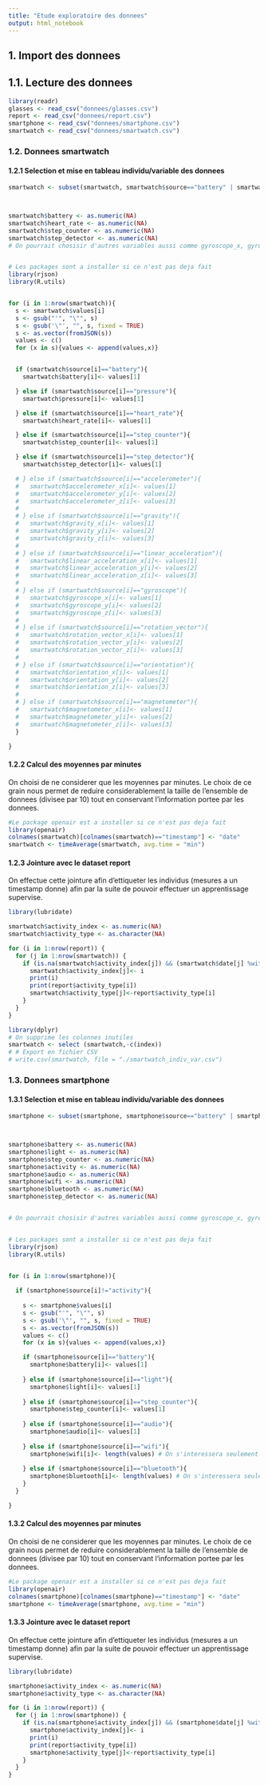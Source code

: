 ```yaml
---
title: "Etude exploratoire des donnees"
output: html_notebook
---
```


<!-- This is an [R Markdown](http://rmarkdown.rstudio.com) Notebook. When you execute code within the notebook, the results appear beneath the code.  -->

<!-- Try executing this chunk by clicking the *Run* button within the chunk or by placing your cursor inside it and pressing *Ctrl+Shift+Enter*.  -->

## 1. Import des donnees
## 1.1. Lecture des donnees
```r
library(readr)
glasses <- read_csv("donnees/glasses.csv")
report <- read_csv("donnees/report.csv")
smartphone <- read_csv("donnees/smartphone.csv")
smartwatch <- read_csv("donnees/smartwatch.csv")
```


### 1.2. Donnees smartwatch
#### 1.2.1 Selection et mise en tableau individu/variable des donnees
```r
smartwatch <- subset(smartwatch, smartwatch$source=="battery" | smartwatch$source=="heart_rate" |smartwatch$source=="step_counter" |smartwatch$source=="step_detector")



smartwatch$battery <- as.numeric(NA)
smartwatch$heart_rate <- as.numeric(NA)
smartwatch$step_counter <- as.numeric(NA)
smartwatch$step_detector <- as.numeric(NA)
# On pourrait chosisir d'autres variables aussi comme gyroscope_x, gyroscope_y gyroscope_z... mais pour l'instant on se limite on donnees presentees dans la publication.


# Les packages sont a installer si ce n'est pas deja fait
library(rjson)
library(R.utils)


for (i in 1:nrow(smartwatch)){
  s <- smartwatch$values[i]
  s <- gsub("'", "\"", s)
  s <- gsub('\"', "", s, fixed = TRUE)
  s <- as.vector(fromJSON(s))
  values <- c()
  for (x in s){values <- append(values,x)}


  if (smartwatch$source[i]=="battery"){
    smartwatch$battery[i]<- values[1]

  } else if (smartwatch$source[i]=="pressure"){
    smartwatch$pressure[i]<- values[1]

  } else if (smartwatch$source[i]=="heart_rate"){
    smartwatch$heart_rate[i]<- values[1]

  } else if (smartwatch$source[i]=="step_counter"){
    smartwatch$step_counter[i]<- values[1]

  } else if (smartwatch$source[i]=="step_detector"){
    smartwatch$step_detector[i]<- values[1]

  # } else if (smartwatch$source[i]=="accelerometer"){
  #   smartwatch$accelerometer_x[i]<- values[1]
  #   smartwatch$accelerometer_y[i]<- values[2]
  #   smartwatch$accelerometer_z[i]<- values[3]
  # 
  # } else if (smartwatch$source[i]=="gravity"){
  #   smartwatch$gravity_x[i]<- values[1]
  #   smartwatch$gravity_y[i]<- values[2]
  #   smartwatch$gravity_z[i]<- values[3]
  # 
  # } else if (smartwatch$source[i]=="linear_acceleration"){
  #   smartwatch$linear_acceleration_x[i]<- values[1]
  #   smartwatch$linear_acceleration_y[i]<- values[2]
  #   smartwatch$linear_acceleration_z[i]<- values[3]
  # 
  # } else if (smartwatch$source[i]=="gyroscope"){
  #   smartwatch$gyroscope_x[i]<- values[1]
  #   smartwatch$gyroscope_y[i]<- values[2]
  #   smartwatch$gyroscope_z[i]<- values[3]
  # 
  # } else if (smartwatch$source[i]=="rotation_vector"){
  #   smartwatch$rotation_vector_x[i]<- values[1]
  #   smartwatch$rotation_vector_y[i]<- values[2]
  #   smartwatch$rotation_vector_z[i]<- values[3]
  # 
  # } else if (smartwatch$source[i]=="orientation"){
  #   smartwatch$orientation_x[i]<- values[1]
  #   smartwatch$orientation_y[i]<- values[2]
  #   smartwatch$orientation_z[i]<- values[3]
  # 
  # } else if (smartwatch$source[i]=="magnetometer"){
  #   smartwatch$magnetometer_x[i]<- values[1]
  #   smartwatch$magnetometer_y[i]<- values[2]
  #   smartwatch$magnetometer_z[i]<- values[3]
  }

}

```


#### 1.2.2 Calcul des moyennes par minutes

On choisi de ne considerer que les moyennes par minutes. Le choix de ce grain nous permet de reduire considerablement la taille de l'ensemble de donnees (divisee par 10) tout en conservant l'information portee par les donnees.

```r
#Le package openair est a installer si ce n'est pas deja fait
library(openair)
colnames(smartwatch)[colnames(smartwatch)=="timestamp"] <- "date"
smartwatch <- timeAverage(smartwatch, avg.time = "min")


```


#### 1.2.3 Jointure avec le dataset report

On effectue cette jointure afin d'ettiqueter les individus (mesures a un timestamp donne) afin par la suite de pouvoir effectuer un apprentissage supervise.

```r
library(lubridate)

smartwatch$activity_index <- as.numeric(NA)
smartwatch$activity_type <- as.character(NA)

for (i in 1:nrow(report)) {
  for (j in 1:nrow(smartwatch)) {
    if (is.na(smartwatch$activity_index[j]) && (smartwatch$date[j] %within% interval(report$from[i],report$to[i]))) {
      smartwatch$activity_index[j]<- i
      print(i)
      print(report$activity_type[i])
      smartwatch$activity_type[j]<-report$activity_type[i]
    }
  }
}


```

```r
library(dplyr)
# On supprime les colonnes inutiles
smartwatch <- select (smartwatch,-c(index))
# # Export en fichier CSV
# write.csv(smartwatch, file = "./smartwatch_indiv_var.csv")
```


### 1.3. Donnees smartphone
#### 1.3.1 Selection et mise en tableau individu/variable des donnees
```r
smartphone <- subset(smartphone, smartphone$source=="battery" | smartphone$source=="light" |smartphone$source=="activity"|smartphone$source=="step_counter"|smartphone$source=="audio" |smartphone$source=="wifi" |smartphone$source=="bluetooth" |smartphone$source=="proximity" )



smartphone$battery <- as.numeric(NA)
smartphone$light <- as.numeric(NA)
smartphone$step_counter <- as.numeric(NA)
smartphone$activity <- as.numeric(NA)
smartphone$audio <- as.numeric(NA)
smartphone$wifi <- as.numeric(NA)
smartphone$bluetooth <- as.numeric(NA)
smartphone$step_detector <- as.numeric(NA)


# On pourrait chosisir d'autres variables aussi comme gyroscope_x, gyroscope_y gyroscope_z... mais pour l'instant on se limite on donnees presentees dans la publication.


# Les packages sont a installer si ce n'est pas deja fait
library(rjson)
library(R.utils)


for (i in 1:nrow(smartphone)){
  
  if (smartphone$source[i]!="activity"){
    
    s <- smartphone$values[i]
    s <- gsub("'", "\"", s)
    s <- gsub('\"', "", s, fixed = TRUE)
    s <- as.vector(fromJSON(s))
    values <- c()
    for (x in s){values <- append(values,x)}

    if (smartphone$source[i]=="battery"){
      smartphone$battery[i]<- values[1]
  
    } else if (smartphone$source[i]=="light"){
      smartphone$light[i]<- values[1]
  
    } else if (smartphone$source[i]=="step_counter"){
      smartphone$step_counter[i]<- values[1]
  
    } else if (smartphone$source[i]=="audio"){
      smartphone$audio[i]<- values[1]
      
    } else if (smartphone$source[i]=="wifi"){
      smartphone$wifi[i]<- length(values) # On s'interessera seulement au nombre d'AP et non a leur id
      
    } else if (smartphone$source[i]=="bluetooth"){
      smartphone$bluetooth[i]<- length(values) # On s'interessera seulement au nombre d'AP et non a leur id
    }
  }

}

```


#### 1.3.2 Calcul des moyennes par minutes

On choisi de ne considerer que les moyennes par minutes. Le choix de ce grain nous permet de reduire considerablement la taille de l'ensemble de donnees (divisee par 10) tout en conservant l'information portee par les donnees.

```r
#Le package openair est a installer si ce n'est pas deja fait
library(openair)
colnames(smartphone)[colnames(smartphone)=="timestamp"] <- "date"
smartphone <- timeAverage(smartphone, avg.time = "min")

```
#### 1.3.3 Jointure avec le dataset report

On effectue cette jointure afin d'ettiqueter les individus (mesures a un timestamp donne) afin par la suite de pouvoir effectuer un apprentissage supervise.

```r
library(lubridate)

smartphone$activity_index <- as.numeric(NA)
smartphone$activity_type <- as.character(NA)

for (i in 1:nrow(report)) {
  for (j in 1:nrow(smartphone)) {
    if (is.na(smartphone$activity_index[j]) && (smartphone$date[j] %within% interval(report$from[i],report$to[i]))) {
      smartphone$activity_index[j]<- i
      print(i)
      print(report$activity_type[i])
      smartphone$activity_type[j]<-report$activity_type[i]
    }
  }
}


```
<!-- Add a new chunk by clicking the *Insert Chunk* button on the toolbar or by pressing *Ctrl+Alt+I*. -->

<!-- When you save the notebook, an HTML file containing the code and output will be saved alongside it (click the *Preview* button or press *Ctrl+Shift+K* to preview the HTML file). -->

<!-- The preview shows you a rendered HTML copy of the contents of the editor. Consequently, unlike *Knit*, *Preview* does not run any R code chunks. Instead, the output of the chunk when it was last run in the editor is displayed. -->

